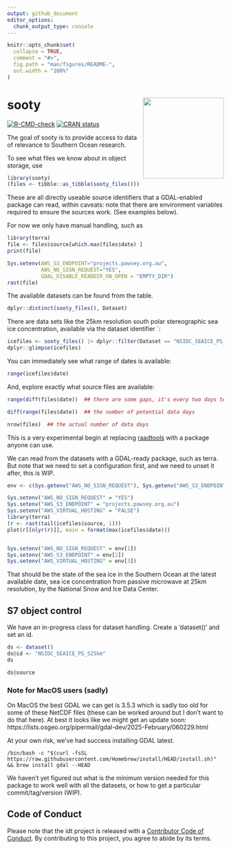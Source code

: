 ```yaml
---
output: github_document
editor_options: 
  chunk_output_type: console
---
```


<!-- README.md is generated from README.Rmd. Please edit that file -->

```r
knitr::opts_chunk$set(
  collapse = TRUE,
  comment = "#>",
  fig.path = "man/figures/README-",
  out.width = "100%"
)
```


# sooty  <img src="man/figures/hex-sooty.png" align="right" height="188" />


<!-- badges: start -->
[![R-CMD-check](https://github.com/mdsumner/sooty/actions/workflows/R-CMD-check.yaml/badge.svg)](https://github.com/mdsumner/sooty/actions/workflows/R-CMD-check.yaml)
[![CRAN status](https://www.r-pkg.org/badges/version/sooty)](https://CRAN.R-project.org/package=sooty)
<!-- badges: end -->

The goal of sooty is to provide access to data of relevance to Southern Ocean research. 


To see what files we know about in object storage, use 

```r
library(sooty)
(files <- tibble::as_tibble(sooty_files()))
```

These are all directly useable source identifiers that a GDAL-enabled package can read, within caveats: note that there are environment variables required to ensure the sources work. (See examples below).  


For now we only have manual handling, such as

```r
library(terra)
file <- files$source[which.max(files$date) ]
print(file)

Sys.setenv(AWS_S3_ENDPOINT="projects.pawsey.org.au", 
           AWS_NO_SIGN_REQUEST="YES",
           GDAL_DISABLE_READDIR_ON_OPEN = "EMPTY_DIR")
rast(file)
```


The available datasets can be found from the table. 

```r
dplyr::distinct(sooty_files(), Dataset)
```

There are data sets like the 25km resolution south polar stereographic sea ice concentration, available via the dataset identifier `: 

```r
icefiles <- sooty_files() |> dplyr::filter(Dataset == "NSIDC_SEAICE_PS_S25km")
dplyr::glimpse(icefiles)
```

You can immediately see what range of dates is available: 


```r
range(icefiles$date)
```

And, explore exactly what source files are available: 

```r

range(diff(files$date))  ## there are some gaps, it's every two days to start and some are missing

diff(range(files$date))  ## the number of potential data days

nrow(files)  ## the actual number of data days
```

This is a very experimental begin at replacing [raadtools](https://github.com/AustralianAntarcticDivision/raadtools) with a package anyone can use. 


We can read from the datasets with a GDAL-ready package, such as terra. But note that we need to set a configuration first, and we need to unset it after,  this is WIP. 

```r
env <- c(Sys.getenv("AWS_NO_SIGN_REQUEST"), Sys.getenv("AWS_S3_ENDPOINT"), Sys.getenv("AWS_VIRTUAL_HOSTING"))

Sys.setenv("AWS_NO_SIGN_REQUEST" = "YES")
Sys.setenv("AWS_S3_ENDPOINT" = "projects.pawsey.org.au")
Sys.setenv("AWS_VIRTUAL_HOSTING" = "FALSE")
library(terra)
(r <- rast(tail(icefiles$source, 1)))
plot(r[[nlyr(r)]], main = format(max(icefiles$date)))


Sys.setenv("AWS_NO_SIGN_REQUEST" = env[1])
Sys.setenv("AWS_S3_ENDPOINT" = env[2])
Sys.setenv("AWS_VIRTUAL_HOSTING" = env[3])
```

That should be the state of the sea ice in the Southern Ocean at the latest available date, sea ice concentration from passive microwave at 25km resolution, by the National Snow and Ice Data Center. 


## S7 object control

We have an in-progress class for dataset handling. Create a 'dataset()' and set an id. 

```r
ds <- dataset()
ds@id <- "NSIDC_SEAICE_PS_S25km"
ds

ds@source
```
### Note for MacOS users (sadly)

On MacOS the best GDAL we can get is 3.5.3 which is sadly too old for some of these NetCDF files (these can be worked around but I don't want to do that here).  At best it looks like we might get an update soon: https://lists.osgeo.org/pipermail/gdal-dev/2025-February/060229.html

At your own risk, we've had success installing GDAL latest. 

```
/bin/bash -c "$(curl -fsSL https://raw.githubusercontent.com/Homebrew/install/HEAD/install.sh)" && brew install gdal --HEAD
```


We haven't yet figured out what is the minimum version needed for this package to work well with all the datasets, or how to get a particular commit/tag/version (WIP). 


## Code of Conduct
  
Please note that the idt project is released with a [Contributor Code of Conduct](https://contributor-covenant.org/version/2/1/CODE_OF_CONDUCT.html). By contributing to this project, you agree to abide by its terms.

